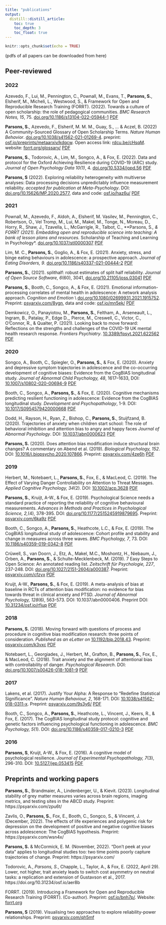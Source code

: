 ```yaml
---
title: "publications"
output:
  distill::distill_article:
    toc: true
    toc_depth: 3
    toc_float: true
---
```


```r
knitr::opts_chunk$set(echo = TRUE)
```

(pdfs of all papers can be downloaded from here)

## Peer-reviewed

### 2022

Azevedo, F., Lui, M., Pennington, C., Pownall, M., Evans, T., **Parsons, S.**, Elsherif, M., Micheli, L., Westwood, S., & Framework for Open and Reproducible Research Training (FORRT). (2022). Towards a culture of open scholarship: the role of pedagogical communities. *BMC Research Notes, 15*, 75. [doi.org/10.1186/s13104-022-05944-1](https://doi.org/10.1186/s13104-022-05944-1)   [<i class="fas fa-download"></i> PDF](papers/23_Azevedo_etal_2022_BMCResearchNotes.pdf)

<aside>
<div data-badge-type="donut" data-doi="10.1186/s13104-022-05944-1" data-hide-no-mentions="true" class="altmetric-embed"></div>
<script type='text/javascript' src='https://d1bxh8uas1mnw7.cloudfront.net/assets/embed.js'></script>
</aside>

**Parsons, S.**, Azevedo, F., Elsherif, M. M. M., Guay, S., ... & Aczel, B. (2022) A Community-Sourced Glossary of Open Scholarship Terms. *Nature Human Behavior*. [doi.org/10.1038/s41562-021-01269-4](https://doi.org/10.1038/s41562-021-01269-4). preprint: [osf.io/preprints/metaarxiv/kdqcw](https://osf.io/preprints/metaarxiv/kdqcw). Open access link: [rdcu.be/cHsqM](rdcu.be/cHsqM). website: [forrt.org/glossary/](https://forrt.org/glossary/)   [<i class="fas fa-download"></i> PDF](papers/22_Parsons_etal_2022_NatureHumanBehaviour.pdf)

<aside>
<div data-badge-type="donut" data-doi="10.1038/s41562-021-01269-4" data-hide-no-mentions="true" class="altmetric-embed"></div>
<script type='text/javascript' src='https://d1bxh8uas1mnw7.cloudfront.net/assets/embed.js'></script>
</aside>

**Parsons, S.**, Todorovic, A., Lim, M., Songco, A., & Fox, E. (2022). Data and protocol for the Oxford Achieving Resilience during COVID-19 (ARC) study. *Journal of Open Psychology Data  10(1)*, 4. [doi.org/10.5334/jopd.56](http://doi.org/10.5334/jopd.56)   [<i class="fas fa-download"></i> PDF](papers/21_Parsons_etal_2022_JournalofOpenPsychologyData.pdf)

<aside>
<div data-badge-type="donut" data-doi="10.5334/jopd.56" data-hide-no-mentions="true" class="altmetric-embed"></div>
<script type='text/javascript' src='https://d1bxh8uas1mnw7.cloudfront.net/assets/embed.js'></script>
</aside>

**Parsons, S** (2022). Exploring reliability heterogeneity with multiverse analyses: Data processing decisions unpredictably influence measurement reliability. *accepted for publication at Meta-Psychology*. DOI: [doi.org/10.15626/MP.2020.2577](https://doi.org/10.15626/MP.2020.2577), data and code: [osf.io/haz6u/](https://osf.io/haz6u/)   [<i class="fas fa-download"></i> PDF](papers/20_Parsons_2022_MetaPsychology_acceptedpreprint.pdf)

<aside>
<div data-badge-type="donut" data-doi="10.31234/osf.io/y6tcz" data-hide-no-mentions="true" class="altmetric-embed"></div>
<script type='text/javascript' src='https://d1bxh8uas1mnw7.cloudfront.net/assets/embed.js'></script>
</aside>

### 2021

Pownall, M., Azevedo, F., Aldoh, A., Elsherif, M. Vasilev, M., Pennington, C., Robertson, O., Vel Tromp, M., Lui, M., Makel, M., Tonge, N., Moreau, D., Horry, R., Shaw, J., Tzavella, L., McGarrigle, R., Talbot, C., **Parsons, S.*, & FORRT (2021). Embedding open and reproducible science into teaching: A bank of lesson plans and resources.  *Scholarship of Teaching and Learning in Psychology*. [doi.org/10.1037/stl0000307](https://doi.org/10.1037/stl0000307)   [<i class="fas fa-download"></i> PDF](papers/19_Pownall_etal_2021_ScholarshipofTeachingandLearninginPsychology.pdf)

<aside>
<div data-badge-type="donut" data-doi="10.1037/stl0000307" data-hide-no-mentions="true" class="altmetric-embed"></div>
<script type='text/javascript' src='https://d1bxh8uas1mnw7.cloudfront.net/assets/embed.js'></script>
</aside>

Lim, M. C., **Parsons, S.**, Goglio, A., & Fox, E. (2021). Anxiety, stress, and binge eating behaviours in adolescence: a prospective approach. *Journal of Eating Disorders, 9*. [doi.org/10.1186/s40337-021-00444-2](https://doi.org/10.1186/s40337-021-00444-2)    [<i class="fas fa-download"></i> PDF](papers/18_Lim_Parsons_Goglio_Fox_2021_JournalofEatingDisorders.pdf)

<aside>
<div data-badge-type="donut" data-doi="10.1186/s40337-021-00444-2" data-hide-no-mentions="true" class="altmetric-embed"></div>
<script type='text/javascript' src='https://d1bxh8uas1mnw7.cloudfront.net/assets/embed.js'></script>
</aside>

**Parsons, S.**, (2021). splithalf: robust estimates of split half reliability. *Journal of Open Source Software, 6*(60), 3041, [doi.org/10.21105/joss.03041](https://doi.org/10.21105/joss.03041)   [<i class="fas fa-download"></i> PDF](papers/17_Parsons_2021_JournalofOpenSourceSoftware.pdf)

<aside>
<div data-badge-type="donut" data-doi="10.21105/joss.03041" data-hide-no-mentions="true" class="altmetric-embed"></div>
<script type='text/javascript' src='https://d1bxh8uas1mnw7.cloudfront.net/assets/embed.js'></script>
</aside>

**Parsons, S.**, Booth, C., Songco, A., & Fox, E. (2021). Emotional information-processing correlates of mental health in adolescence: A network analysis approach. *Cognition and Emotion* \\ [doi.org/10.1080/02699931.2021.1915752](https://doi.org/10.1080/02699931.2021.1915752). Preprint: [psyarxiv.com/8ygn](https://psyarxiv.com/8ygnh), data and code: [osf.io/mn5ek/](https://osf.io/mn5ek/)    [<i class="fas fa-download"></i> PDF](papers/16_Parsons_etal_2021_CognitionandEmotion.pdf)

<aside>
<div data-badge-type="donut" data-doi="10.1080/02699931.2021.1915752" data-hide-no-mentions="true" class="altmetric-embed"></div>
<script type='text/javascript' src='https://d1bxh8uas1mnw7.cloudfront.net/assets/embed.js'></script>
</aside>

Demkowicz, O., Panayiotou, M., **Parsons, S.**, Feltham, A., Arseneault, L., Ingram, B., Patalay, P., Edge D.,, Pierce, M., Creswell, C., Victor, C., O'Connor, R., & Qualter, P. (2021). Looking back to move forward: Reflections on the strengths and challenges of the COVID-19 UK mental health research response. 
*Frontiers Psychiatry*. [10.3389/fpsyt.2021.622562](https://doi.org/10.3389/fpsyt.2021.622562)   [<i class="fas fa-download"></i> PDF](papers/15_Demkowicz_etal_2021_FrontiersPsychiatry.pdf)

<aside>
<div data-badge-type="donut" data-doi="10.3389/fpsyt.2021.622562" data-hide-no-mentions="true" class="altmetric-embed"></div>
<script type='text/javascript' src='https://d1bxh8uas1mnw7.cloudfront.net/assets/embed.js'></script>
</aside>

### 2020

Songco, A., Booth, C., Spiegler, O., **Parsons, S.**, & Fox, E. (2020). Anxiety and depressive symptom trajectories in adolescence and the co-occurring development of cognitive biases: Evidence from the CogBIAS longitudinal study. *Journal of Abnormal Child Psychology, 48*, 1617–1633, DOI: [10.1007/s10802-020-00694-9](https://doi.org/10.1007/s10802-020-00694-9)    [<i class="fas fa-download"></i> PDF](papers/14_Songco_etal_2020_JournalofAbnormalChildPsychology.pdf)

<aside>
<div data-badge-type="donut" data-doi="10.1007/s10802-020-00694-9" data-hide-no-mentions="true" class="altmetric-embed"></div>
<script type='text/javascript' src='https://d1bxh8uas1mnw7.cloudfront.net/assets/embed.js'></script>
</aside>

Booth, C., Songco, A., **Parsons, S.**, & Fox, E. (2020). Cognitive mechanisms predicting resilient functioning in adolescence: Evidence from the CogBIAS longitudinal study. *Development and Psychopathology*, 1-9. DOI: [10.1017/S0954579420000668](https://doi.org/10.1017/S0954579420000668)   [<i class="fas fa-download"></i> PDF](papers/13_Booth_etal_2020_DevelopmentandPsychopathology.pdf)

<aside>
<div data-badge-type="donut" data-doi="10.1017/S0954579420000668" data-hide-no-mentions="true" class="altmetric-embed"></div>
<script type='text/javascript' src='https://d1bxh8uas1mnw7.cloudfront.net/assets/embed.js'></script>
</aside>

Dodd, H., Rayson, H., Ryan, Z., Bishop, C., **Parsons, S.**, Stuijfzand, B. (2020). Trajectories of anxiety when children start school: The role of behavioral inhibition and attention bias to angry and happy faces
*Journal of Abnormal Psychology*. DOI: [10.1037/abn0000623](https://doi.org/10.1037/abn0000623)   [<i class="fas fa-download"></i> PDF](papers/12_Dodd_etal_2020_JournalofAbnormalPsychology.pdf)

<aside>
<div data-badge-type="donut" data-doi="10.1037/abn0000623" data-hide-no-mentions="true" class="altmetric-embed"></div>
<script type='text/javascript' src='https://d1bxh8uas1mnw7.cloudfront.net/assets/embed.js'></script>
</aside>

**Parsons, S.** (2020). Does attention bias modification induce structural brain changes? A commentary on Abend et al. (2019). *Biological Psychology, 152*. DOI: [10.1016/j.biopsycho.2020.107866](https://www.sciencedirect.com/science/article/pii/S0301051120300260). Preprint: [psyarxiv.com/4ze6h](https://psyarxiv.com/4ze6h/)   [<i class="fas fa-download"></i> PDF](papers/11_Parsons_2020_BiologicalPsychiatry.pdf)

<aside>
<div data-badge-type="donut" data-doi="10.1016/j.biopsycho.2020.107866" data-hide-no-mentions="true" class="altmetric-embed"></div>
<script type='text/javascript' src='https://d1bxh8uas1mnw7.cloudfront.net/assets/embed.js'></script>
</aside>

### 2019

Herbert, M., Notebaert, L., **Parsons, S.**, Fox, E., & MacLeod, C. (2019). The Effect of Varying Danger Controllability on Attention to Threat Messages. *Applied Cognitive Psychology, 34*(2). DOI: [10.1002/acp.3628](https://onlinelibrary.wiley.com/doi/abs/10.1002/acp.3628)   [<i class="fas fa-download"></i> PDF](papers/10_Herbert_etal_2019_AppliedCognitivePsychology.pdf)

<aside>
<div data-badge-type="donut" data-doi="10.1002/acp.3628" data-hide-no-mentions="true" class="altmetric-embed"></div>
<script type='text/javascript' src='https://d1bxh8uas1mnw7.cloudfront.net/assets/embed.js'></script>
</aside>

**Parsons, S.**, Kruijt, A-W., & Fox, E. (2019). Psychological Science needs a standard practice of reporting the reliability of cognitive behavioural measurements. *Advances in Methods and Practices in Psychological Science, 2,*(4), 378-395. DOI: [doi.org/10.1177/2515245919879695](https://doi.org/10.1177/2515245919879695). Preprint: [psyarxiv.com/6ka9z](https://psyarxiv.com/6ka9z)   [<i class="fas fa-download"></i> PDF](papers/9_Parsons_Kruijt_Fox_2019_AMPPS.pdf)

<aside>
<div data-badge-type="donut" data-doi="10.1177/2515245919879695" data-hide-no-mentions="true" class="altmetric-embed"></div>
<script type='text/javascript' src='https://d1bxh8uas1mnw7.cloudfront.net/assets/embed.js'></script>
</aside>

Booth, C., Songco, A., **Parsons, S.**, Heathcote, L.C., & Fox, E. (2019). The CogBIAS longitudinal study of adolescence: Cohort profile and stability and change in measures across three waves. *BMC Psychology, 7*, 73. DOI: [10.1186/s40359-019-0342-8](https://bmcpsychology.biomedcentral.com/articles/10.1186/s40359-019-0342-8)   [<i class="fas fa-download"></i> PDF](papers/8_Booth_etal_2019_BMCPsychology.pdf)

<aside>
<div data-badge-type="donut" data-doi="10.1186/s40359-019-0342-8" data-hide-no-mentions="true" class="altmetric-embed"></div>
<script type='text/javascript' src='https://d1bxh8uas1mnw7.cloudfront.net/assets/embed.js'></script>
</aside>

Crüwell, S., van Doorn, J., Etz, A., Makel, M.C., Moshontz, H., Niebaum, J., Orben, A., **Parsons, S.**, & Schulte-Mecklenbeck, M. (2019). 7 Easy Steps to Open Science: An annotated reading list. *Zeitschrift für Psychologie, 227*, 237-248. DOI: [doi.org/10.1027/2151-2604/a000387](https://doi.org/10.1027/2151-2604/a000387). Preprint: [psyarxiv.com/cfzyx](https://psyarxiv.com/cfzyx)   [<i class="fas fa-download"></i> PDF](papers/7_Cruwell_etal_2019_ZeitschriftfürPsychologie.pdf)

<aside>
<div data-badge-type="donut" data-doi="10.1027/2151-2604/a000387" data-hide-no-mentions="true" class="altmetric-embed"></div>
<script type='text/javascript' src='https://d1bxh8uas1mnw7.cloudfront.net/assets/embed.js'></script>
</aside>

Kruijt, A-W., **Parsons, S.**, & Fox, E. (2019). A meta-analysis of bias at baseline in RCTs of attention bias modification: no evidence for bias towards threat in clinical anxiety and PTSD. *Journal of Abnormal Psychology, 128*(6), 563-573. DOI: 10.1037/abn0000406. Preprint DOI: [10.31234/osf.io/rfjup](10.31234/osf.io/rfjup)   [<i class="fas fa-download"></i> PDF](papers/6_Kruijt_Parsons_Fox_2019_JournalAbnormalPsychology.pdf)

<aside>
<div data-badge-type="donut" data-doi="10.1037/abn0000406" data-hide-no-mentions="true" class="altmetric-embed"></div>
<script type='text/javascript' src='https://d1bxh8uas1mnw7.cloudfront.net/assets/embed.js'></script>
</aside>

### 2018

**Parsons, S.** (2018). Moving forward with questions of process and procedure in cognitive bias modification research: three points of consideration. *Published as an eLetter on* [10.1192/bjp.2018.43](https://doi.org/10.1192/bjp.2018.43). Preprint: [psyarxiv.com/k3vxc](https://psyarxiv.com/k3vxc)   [<i class="fas fa-download"></i> PDF](papers/5_Parsons_2018_BritishJournalPsychiatryeLetter.pdf)

<aside>
<div data-badge-type="donut" data-doi="10.1192/bjp.2018.43" data-hide-no-mentions="true" class="altmetric-embed"></div>
<script type='text/javascript' src='https://d1bxh8uas1mnw7.cloudfront.net/assets/embed.js'></script>
</aside>

Notebaert, L., Georgiades, J., Herbert, M., Grafton, B., **Parsons, S.**, Fox, E., & MacLeod, C. (2018). Trait anxiety and the alignment of attentional bias with controllability of danger. *Psychological Research*. DOI: [doi.org/10.1007/s00426-018-1081-9](https://doi.org/10.1007/s00426-018-1081-9)   [<i class="fas fa-download"></i> PDF](papers/4_Notebaert_etal_2018_PsychologicalResearch.pdf)

<aside>
<div data-badge-type="donut" data-doi="10.1007/s00426-018-1081-9" data-hide-no-mentions="true" class="altmetric-embed"></div>
<script type='text/javascript' src='https://d1bxh8uas1mnw7.cloudfront.net/assets/embed.js'></script>
</aside>

### 2017

Lakens, et al. (2017). Justify Your Alpha: A Response to “Redefine Statistical Significance”. *Nature Human Behaviour, 2*, 168-171. DOI: [10.1038/s41562-018-0311-x](https://www.nature.com/articles/s41562-018-0311-x). Preprint: [psyarxiv.com/9s3y6/](https://psyarxiv.com/9s3y6/)   [<i class="fas fa-download"></i> PDF](papers/3_Lakens_etal_2017_NatureHumanBehavior.pdf)

<aside>
<div data-badge-type="donut" data-doi="10.1038/s41562-018-0311-x" data-hide-no-mentions="true" class="altmetric-embed"></div>
<script type='text/javascript' src='https://d1bxh8uas1mnw7.cloudfront.net/assets/embed.js'></script>
</aside>

Booth, C., Songco, A., **Parsons, S.**, Heathcote, L., Vincent, J., Keers, R., & Fox, E. (2017). The CogBIAS longitudinal study protocol: cognitive and genetic factors influencing psychological functioning in adolescence. *BMC Psychology, 5*(1). DOI: [doi.org/10.1186/s40359-017-0210-3](https://doi.org/10.1186/s40359-017-0210-3)   [<i class="fas fa-download"></i> PDF](papers/2_Booth_etal_2017_BMCPsychology.pdf)

<aside>
<div data-badge-type="donut" data-doi="10.1186/s40359-017-0210-3" data-hide-no-mentions="true" class="altmetric-embed"></div>
<script type='text/javascript' src='https://d1bxh8uas1mnw7.cloudfront.net/assets/embed.js'></script>
</aside>

### 2016

**Parsons, S**, Kruijt, A-W., & Fox, E. (2016). A cognitive model of psychological resilience. *Journal of Experimental Psychopathology, 7*(3), 296-310. DOI: [10.5127/jep.053415](http://dx.doi.org/10.5127/jep.053415)   [<i class="fas fa-download"></i> PDF](papers/1_Parsons_Kruijt_Fox_2016_JournalExperimentalPsychopathology.pdf)

<aside>
<div data-badge-type="donut" data-doi="10.5127/jep.053415" data-hide-no-mentions="true" class="altmetric-embed"></div>
<script type='text/javascript' src='https://d1bxh8uas1mnw7.cloudfront.net/assets/embed.js'></script>
</aside>

## Preprints and working papers

**Parsons, S.**, Brandmaier, A., Lindenberger, U., & Kievit. (2023). Longitudinal stability of grey matter measures varies across brain regions, imaging metrics, and testing sites in the ABCD study. Preprint: https://psyarxiv.com/zpu6t/

Zavlis, O., **Parsons, S.**, Fox, E., Booth, C., Songco, S., & Vincent, J. (December, 2022). The effects of life experiences and polygenic risk for depression on the development of positive and negative cognitive biases across adolescence: The CogBIAS hypothesis. Preprint: https://psyarxiv.com/wsn4x/

**Parsons, S.** & McCormick, E. M. (November, 2022). “Don’t peek at your data” applies to longitudinal studies too: two time points poorly capture trajectories of change. Preprint: https://psyarxiv.com/

Todorovic, A., *Parsons, S.*, Chapple, L., Taylor, A., & Fox, E. (2022, April 29). Lower, not higher, trait anxiety leads to switch cost asymmetry on neutral tasks: a replication and extension of Gustavson et al., 2017. https://doi.org/10.31234/osf.io/aer8b


FORRT. (2019). Introducing a Framework for Open and Reproducible Research Training (FORRT). (Co-author). Preprint: [osf.io/bnh7p/](https://osf.io/bnh7p/). Website: [forrt.org](https://forrt.org)

**Parsons, S** (2019). Visualising two approaches to explore reliability-power relationships. Preprint: [psyarxiv.com/qh5mf](https://psyarxiv.com/qh5mf)